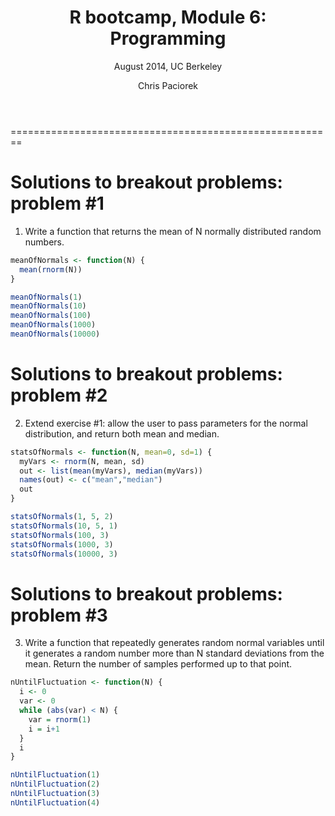 % R bootcamp, Module 6: Programming
% August 2014, UC Berkeley
% Chris Paciorek
========================================================

# Solutions to breakout problems: problem #1

1) Write a function that returns the mean of N normally distributed random numbers.

```r
meanOfNormals <- function(N) {
  mean(rnorm(N))
}

meanOfNormals(1)
meanOfNormals(10)
meanOfNormals(100)
meanOfNormals(1000)
meanOfNormals(10000)
```

# Solutions to breakout problems: problem #2

2) Extend exercise #1: allow the user to pass parameters for the normal distribution, and return both mean and median.

```r
statsOfNormals <- function(N, mean=0, sd=1) {
  myVars <- rnorm(N, mean, sd)
  out <- list(mean(myVars), median(myVars))
  names(out) <- c("mean","median")
  out
}

statsOfNormals(1, 5, 2)
statsOfNormals(10, 5, 1)
statsOfNormals(100, 3)
statsOfNormals(1000, 3)
statsOfNormals(10000, 3)
```

# Solutions to breakout problems: problem #3

3) Write a function that repeatedly generates random normal variables until it generates a random number more than N standard deviations from the mean. Return the number of samples performed up to that point.

```r
nUntilFluctuation <- function(N) {
  i <- 0
  var <- 0
  while (abs(var) < N) {
    var = rnorm(1)
    i = i+1
  }
  i
}

nUntilFluctuation(1)
nUntilFluctuation(2)
nUntilFluctuation(3)
nUntilFluctuation(4)
```
